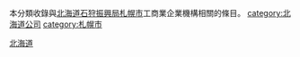 {{Commonscat|Companies based in Sapporo}}
本分類收錄與[[北海道|北海道]][[石狩振興局|石狩振興局]][[札幌市|札幌市]]工商業企業機構相關的條目。
[[Category:日本各政令指定都市公司|北海道]]
[[category:北海道公司|category:北海道公司]]
[[category:札幌市|category:札幌市]]